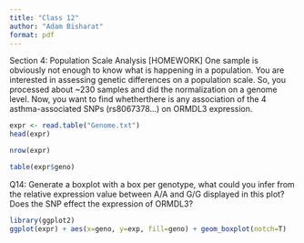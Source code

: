 ```yaml
---
title: "Class 12"
author: "Adam Bisharat"
format: pdf
---
```



Section 4: Population Scale Analysis [HOMEWORK]
One sample is obviously not enough to know what is happening in a population. You are interested in assessing genetic differences on a population scale. So, you processed about ~230 samples and did the normalization on a genome level. Now, you want to find whetherthere is any association of the 4 asthma-associated SNPs (rs8067378…) on ORMDL3 expression.


```r
expr <- read.table("Genome.txt")
head(expr)
```

```r
nrow(expr)
```


```r
table(expr$geno)
```


Q14: Generate a boxplot with a box per genotype, what could you infer from the relative expression value between A/A and G/G displayed in this plot? Does the SNP effect the expression of ORMDL3?

```r

library(ggplot2)
ggplot(expr) + aes(x=geno, y=exp, fill=geno) + geom_boxplot(notch=T)

```







